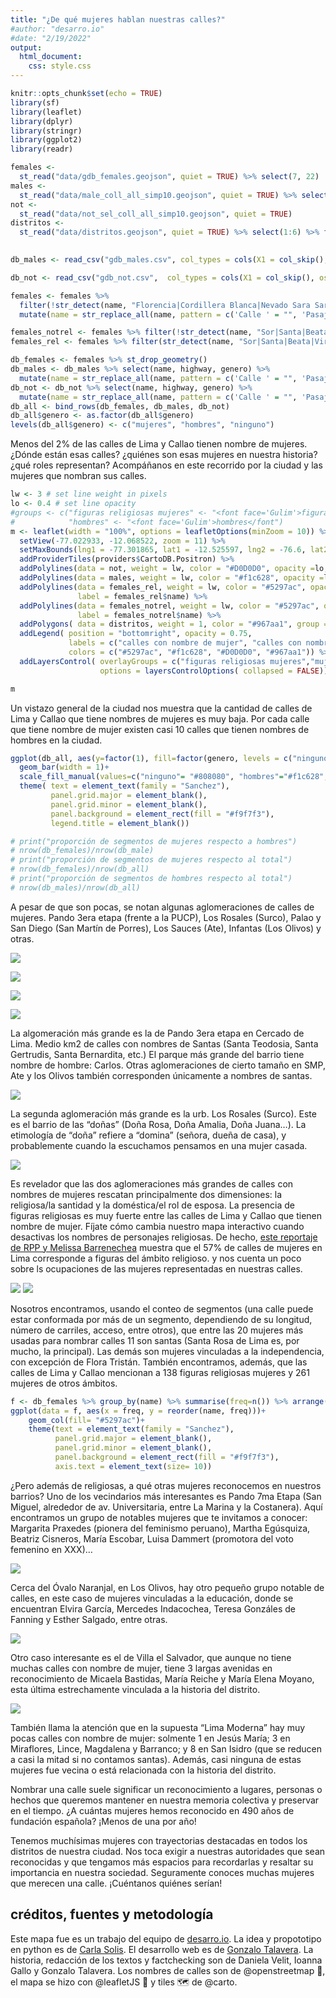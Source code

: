 ```yaml
---
title: "¿De qué mujeres hablan nuestras calles?"
#author: "desarro.io"
#date: "2/19/2022"
output: 
  html_document: 
    css: style.css
---
```


```r
knitr::opts_chunk$set(echo = TRUE)
library(sf)
library(leaflet)
library(dplyr)
library(stringr)
library(ggplot2)
library(readr)
```

```r
females <-
  st_read("data/gdb_females.geojson", quiet = TRUE) %>% select(7, 22)
males <-
  st_read("data/male_coll_all_simp10.geojson", quiet = TRUE) %>% select(7)
not <-
  st_read("data/not_sel_coll_all_simp10.geojson", quiet = TRUE)
distritos <-
  st_read("data/distritos.geojson", quiet = TRUE) %>% select(1:6) %>% filter(IDDPTO == "07" |
                                                                               IDPROV == "1501")
```

```r
db_males <- read_csv("gdb_males.csv", col_types = cols(X1 = col_skip(), osm_id = col_skip(), railway = col_skip(), amenity = col_skip(), operator = col_skip(), parking = col_skip(), surface = col_skip(), tunnel = col_skip(), oneway = col_skip(), geometry = col_skip(), bridge = col_skip(), smoothness = col_skip(), width = col_skip(), capacity = col_skip(), layer = col_skip(),  public_tra = col_skip(), aeroway = col_skip(), building = col_skip(),  barrier = col_skip(), names = col_skip(), genero = col_character(),  `_merge` = col_skip()))

db_not <- read_csv("gdb_not.csv",  col_types = cols(X1 = col_skip(), osm_id = col_skip(), railway = col_skip(), amenity = col_skip(), operator = col_skip(), parking = col_skip(), surface = col_skip(), tunnel = col_skip(), oneway = col_skip(), geometry = col_skip(), bridge = col_skip(), smoothness = col_skip(), width = col_skip(), capacity = col_skip(), layer = col_skip(),  public_tra = col_skip(), aeroway = col_skip(), building = col_skip(),  barrier = col_skip(), names = col_skip(), genero = col_character(),  `_merge` = col_skip()))
```

```r
females <- females %>%
  filter(!str_detect(name, "Florencia|Cordillera Blanca|Nevado Sara Sara|América|La Luz|Rio Santa|Marbella|Bajada de Agua Dulce|Tingo|La Marina|Libertad|la Marina|Esperanza|Irlanda|Agua Marina|Río Santa|Esmeralda|Villa Maria|Villa María|Las Mercedes|La Victoria|La Merced|Belén|Mayor Arce de la Oliva|Arnaldo Márquez|Belen|Alheli|de las Mercedes|Vila Mercedes|Franciso de Paula Ugarriza|Agua Dulce|Galvez Barrenechea|Pissarro|Stowe|Río Elba|Talavera de la Reina|El Palo Rosa|Laurel Rosa|La Calera de la Merced|Keller|Coral|Arnaldo Panizo|Villa Mercedes|La Estrella|Antinio Bastidas|Aguada Blanca|La Caridad|A La Rosa|Mara Caibo|Mar Coral|San Teresita|Torre Blanca|Bella Luz|Luz de Luna|Rio Elba|Estrella|Torres de la Merced|Merino Reyna Oeste|Estrella Polar|Sara Sara|Señor de la Soledad|Puente America|America Unamarca|Palmira|Merced|Cristal|Meier|Merced|Cerro Paloma|J.C. María Tegui|El Dulce|Cielo Punko|Caridad|Azucena|La Veronica|María Tegui|Iris|Arnaldo Marquez|Arco Iris|Margarita|La Perla|Fatima|Isis|Barrenechea|Reyna Talavera|America|Soledad|La Soledad|Las Nieves|Alma")) %>% 
  mutate(name = str_replace_all(name, pattern = c('Calle ' = "", 'Pasaje ' = "", 'Avenida ' = "", 'Jirón ' = "", 'Av ' = "", 'Malecón ' = "", 'Malecon ' = "", 'Salida a ' = "", 'Puente ' = "", 'Alameda ' = "", 'Ovalo ' = "" )))

females_notrel <- females %>% filter(!str_detect(name, "Sor|Santa|Beata|Virgen|sor|santa |beata|virgen|María Auxiliadora"))
females_rel <- females %>% filter(str_detect(name, "Sor|Santa|Beata|Virgen|sor|santa |beata|virgen|María Auxiliadora"))

db_females <- females %>% st_drop_geometry() 
db_males <- db_males %>% select(name, highway, genero) %>% 
  mutate(name = str_replace_all(name, pattern = c('Calle ' = "", 'Pasaje ' = "", 'Avenida ' = "", 'Jirón ' = "", 'Av ' = "", 'Malecón ' = "", 'Malecon ' = "", 'Salida a ' = "", 'Puente ' = "", 'Alameda ' = "", 'Ovalo ' = "" ))) 
db_not <- db_not %>% select(name, highway, genero) %>% 
  mutate(name = str_replace_all(name, pattern = c('Calle ' = "", 'Pasaje ' = "", 'Avenida ' = "", 'Jirón ' = "", 'Av ' = "", 'Malecón ' = "", 'Malecon ' = "", 'Salida a ' = "", 'Puente ' = "", 'Alameda ' = "", 'Ovalo ' = "" )))
db_all <- bind_rows(db_females, db_males, db_not)
db_all$genero <- as.factor(db_all$genero)
levels(db_all$genero) <- c("mujeres", "hombres", "ninguno")
```

::: {.bajada}
Menos del 2% de las calles de Lima y Callao tienen nombre de mujeres. ¿Dónde están esas calles? ¿quiénes son esas mujeres en nuestra historia? ¿qué roles representan? Acompáñanos en este recorrido por la ciudad y las mujeres que nombran sus calles.
:::

```r
lw <- 3 # set line weight in pixels
lo <- 0.4 # set line opacity
#groups <- c("figuras religiosas mujeres" <- "<font face='Gulim'>figuras religiosas mujeres</font>",
#            "hombres" <- "<font face='Gulim'>hombres</font")
m <- leaflet(width = "100%", options = leafletOptions(minZoom = 10)) %>% 
  setView(-77.022933, -12.068522, zoom = 11) %>%
  setMaxBounds(lng1 = -77.301865, lat1 = -12.525597, lng2 = -76.6, lat2 = -11.56)%>%
  addProviderTiles(providers$CartoDB.Positron) %>% 
  addPolylines(data = not, weight = lw, color = "#D0D0D0", opacity =lo, group = "otras calles") %>%
  addPolylines(data = males, weight = lw, color = "#f1c628", opacity =lo, group = "hombres") %>%
  addPolylines(data = females_rel, weight = lw, color = "#5297ac", opacity =lo, group = "figuras religiosas mujeres", 
               label = females_rel$name) %>%
  addPolylines(data = females_notrel, weight = lw, color = "#5297ac", opacity =lo, group = "mujeres no religiosas", 
               label = females_notrel$name) %>%
  addPolygons( data = distritos, weight = 1, color = "#967aa1", group = "distritos", fill=FALSE) %>%
  addLegend( position = "bottomright", opacity = 0.75, 
             labels = c("calles con nombre de mujer", "calles con nombre de hombre", "otras calles", "límite distrital"),
             colors = c("#5297ac", "#f1c628", "#D0D0D0", "#967aa1")) %>% 
  addLayersControl( overlayGroups = c("figuras religiosas mujeres","mujeres no religiosas", "hombres"),
                    options = layersControlOptions( collapsed = FALSE))
```

```r
m
```

Un vistazo general de la ciudad nos muestra que la cantidad de calles de Lima y Callao que tiene nombres de mujeres es muy baja. Por cada calle que tiene nombre de mujer existen casi 10 calles que tienen nombres de hombres en la ciudad. 

```r
ggplot(db_all, aes(y=factor(1), fill=factor(genero, levels = c("ninguno", "hombres", "mujeres"))))+
  geom_bar(width = 1)+
  scale_fill_manual(values=c("ninguno"= "#808080", "hombres"="#f1c628", "mujeres"= "#5297ac"))+
  theme( text = element_text(family = "Sanchez"),
         panel.grid.major = element_blank(),
         panel.grid.minor = element_blank(),
         panel.background = element_rect(fill = "#f9f7f3"),
         legend.title = element_blank())

# print("proporción de segmentos de mujeres respecto a hombres")
# nrow(db_females)/nrow(db_male)
# print("proporción de segmentos de mujeres respecto al total")
# nrow(db_females)/nrow(db_all)
# print("proporción de segmentos de hombres respecto al total")
# nrow(db_males)/nrow(db_all)
```

A pesar de que son pocas, se notan algunas aglomeraciones de calles de mujeres. Pando 3era etapa (frente a la PUCP), Los Rosales (Surco), Palao y San Diego (San Martín de Porres), Los Sauces (Ate), Infantas (Los Olivos) y otras.  

![](images/ag_pando.png)  

![](images/ag_losrosales.png)  

![](images/ag_sandiego.png)  

![](images/ag_losrosales.png)   
  
La algomeración más grande es la de Pando 3era etapa en Cercado de Lima. Medio km2 de calles con nombres de Santas (Santa Teodosia, Santa Gertrudis, Santa Bernardita, etc.) El parque más grande del barrio tiene nombre de hombre: Carlos. Otras aglomeraciones de cierto tamaño en SMP, Ate y los Olivos también corresponden únicamente a nombres de santas.  

![](images/pando3.png)  

La segunda aglomeración más grande es la urb. Los Rosales (Surco). Este es el barrio de las "doñas" (Doña Rosa, Doña Amalia, Doña Juana...). La etimología de “doña” refiere a “domina” (señora, dueña de casa), y probablemente cuando la escuchamos pensamos en una mujer casada.  

![](images/los_rosales.png)  

Es revelador que las dos aglomeraciones más grandes de calles con nombres de mujeres rescatan principalmente dos dimensiones: la religiosa/la santidad y la doméstica/el rol de esposa. La presencia de figuras religiosas es muy fuerte entre las calles de Lima y Callao que tienen nombre de mujer. Fíjate cómo cambia nuestro mapa interactivo cuando desactivas los nombres de personajes religiosas. De hecho, [este  reportaje de RPP y Melissa Barrenechea](https://rpp.pe/p/1027018) muestra que el 57% de calles de mujeres en Lima corresponde a figuras del ámbito religioso.  y nos cuenta un poco sobre ls ocupaciones de las mujeres representadas en nuestras calles.  

![](images/female_rel.png)
![](images/female_notrel.png)  

Nosotros encontramos, usando el conteo de segmentos (una calle puede estar conformada por más de un segmento, dependiendo de su longitud, número de carriles, acceso, entre otros), que entre las 20 mujeres más usadas para nombrar calles 11 son santas (Santa Rosa de Lima es, por mucho, la principal). Las demás son mujeres vinculadas a la independencia, con excepción de Flora Tristán. También encontramos, además, que las calles de Lima y Callao mencionan a 138 figuras religiosas mujeres y 261 mujeres de otros ámbitos.  

```r
f <- db_females %>% group_by(name) %>% summarise(freq=n()) %>% arrange(desc(freq)) %>% slice(1:20)
ggplot(data = f, aes(x = freq, y = reorder(name, freq)))+
    geom_col(fill= "#5297ac")+
    theme(text = element_text(family = "Sanchez"),
          panel.grid.major = element_blank(),
          panel.grid.minor = element_blank(),
          panel.background = element_rect(fill = "#f9f7f3"),
          axis.text = element_text(size= 10))
```
  
¿Pero además de religiosas, a qué otras mujeres reconocemos en nuestros barrios? Uno de los vecindarios más interesantes es Pando 7ma Etapa (San Miguel, alrededor de av. Universitaria, entre La Marina y la Costanera). Aquí encontramos un grupo de notables mujeres que te invitamos a conocer: Margarita Praxedes (pionera del feminismo peruano), Martha Egúsquiza, Beatriz Cisneros, María Escobar, Luisa Dammert (promotora del voto femenino en XXX)...  

![](images/pando7.png)  

Cerca del Óvalo Naranjal, en Los Olivos, hay otro pequeño grupo notable de calles, en este caso de mujeres vinculadas a la educación, donde se encuentran Elvira García, Mercedes Indacochea, Teresa Gonzáles de Fanning y Esther Salgado, entre otras.  

![](images/naranjal.png)  

Otro caso interesante es el de Villa el Salvador, que aunque no tiene muchas calles con nombre de mujer, tiene 3 largas avenidas en reconocimiento de Micaela Bastidas, María Reiche y María Elena Moyano, esta última estrechamente vinculada a la historia del distrito.  

![](images/ves.png)

También llama la atención que en la supuesta "Lima Moderna" hay muy pocas calles con nombre de mujer: solmente 1 en Jesús María; 3 en Miraflores, Lince, Magdalena y Barranco; y 8 en  San Isidro (que se reducen a casi la mitad si no contamos santas). Además, casi ninguna de estas mujeres fue vecina o está relacionada con la historia del distrito.

Nombrar una calle suele significar un reconocimiento a lugares, personas o hechos que queremos mantener en nuestra memoria colectiva y preservar en el tiempo. ¿A cuántas mujeres hemos reconocido en 490 años de fundación española? ¡Menos de una por año!

Tenemos muchísimas mujeres con trayectorias destacadas en todos los distritos de nuestra ciudad. Nos toca exigir a nuestras autoridades que sean reconocidas y que tengamos más espacios para recordarlas y resaltar su importancia en nuestra sociedad. Seguramente conoces muchas mujeres que merecen una calle. ¡Cuéntanos quiénes serían!


## créditos, fuentes y metodología  
Este mapa fue es un trabajo del equipo de [desarro.io](desaro.io). La idea y propototipo en python es de [Carla Solis](https://github.com/ccsuehara). El desarrollo web es de [Gonzalo Talavera](https://github.com/gtalavera). La historia, redacción de los textos y factchecking son de Daniela Velit, Ioanna Gallo y Gonzalo Talavera. Los nombres de calles son de @openstreetmap 🔎, el mapa se hizo con @leafletJS 🍃 y tiles 🗺️ de @carto.
